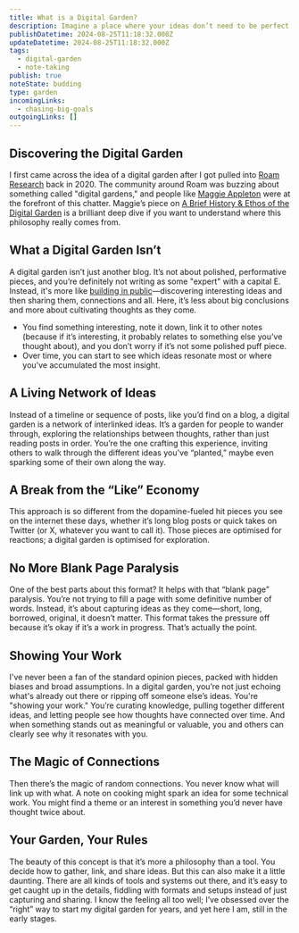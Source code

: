 ```yaml
---
title: What is a Digital Garden?
description: Imagine a place where your ideas don’t need to be perfect or complete to have a purpose. A digital garden is a home for the seeds of your thoughts, a space for cultivating knowledge, and watching your understanding bloom over time.
publishDatetime: 2024-08-25T11:18:32.000Z
updateDatetime: 2024-08-25T11:18:32.000Z
tags:
  - digital-garden
  - note-taking
publish: true
noteState: budding
type: garden
incomingLinks:
  - chasing-big-goals
outgoingLinks: []
---
```

## Discovering the Digital Garden

I first came across the idea of a digital garden after I got pulled into [Roam Research](https://roamresearch.com/) back in 2020. The community around Roam was buzzing about something called "digital gardens," and people like [Maggie Appleton](https://maggieappleton.com/) were at the forefront of this chatter. Maggie’s piece on [A Brief History & Ethos of the Digital Garden](https://maggieappleton.com/garden-history) is a brilliant deep dive if you want to understand where this philosophy really comes from.

## What a Digital Garden Isn’t

A digital garden isn’t just another blog. It’s not about polished, performative pieces, and you’re definitely not writing as some "expert" with a capital E. Instead, it's more like [building in public](/unpublished)—discovering interesting ideas and then sharing them, connections and all. Here, it’s less about big conclusions and more about cultivating thoughts as they come.

- You find something interesting, note it down, link it to other notes (because if it’s interesting, it probably relates to something else you’ve thought about), and you don’t worry if it’s not some polished puff piece.
- Over time, you can start to see which ideas resonate most or where you've accumulated the most insight.

## A Living Network of Ideas

Instead of a timeline or sequence of posts, like you’d find on a blog, a digital garden is a network of interlinked ideas. It’s a garden for people to wander through, exploring the relationships between thoughts, rather than just reading posts in order. You’re the one crafting this experience, inviting others to walk through the different ideas you've “planted,” maybe even sparking some of their own along the way.

## A Break from the “Like” Economy

This approach is so different from the dopamine-fueled hit pieces you see on the internet these days, whether it’s long blog posts or quick takes on Twitter (or X, whatever you want to call it). Those pieces are optimised for reactions; a digital garden is optimised for exploration.

## No More Blank Page Paralysis

One of the best parts about this format? It helps with that “blank page” paralysis. You’re not trying to fill a page with some definitive number of words. Instead, it’s about capturing ideas as they come—short, long, borrowed, original, it doesn’t matter. This format takes the pressure off because it’s okay if it’s a work in progress. That’s actually the point.

## Showing Your Work

I've never been a fan of the standard opinion pieces, packed with hidden biases and broad assumptions. In a digital garden, you’re not just echoing what's already out there or ripping off someone else’s ideas. You're "showing your work." You’re curating knowledge, pulling together different ideas, and letting people see how thoughts have connected over time. And when something stands out as meaningful or valuable, you and others can clearly see why it resonates with you.

## The Magic of Connections

Then there’s the magic of random connections. You never know what will link up with what. A note on cooking might spark an idea for some technical work. You might find a theme or an interest in something you’d never have thought twice about.

## Your Garden, Your Rules

The beauty of this concept is that it’s more a philosophy than a tool. You decide how to gather, link, and share ideas. But this can also make it a little daunting. There are all kinds of tools and systems out there, and it’s easy to get caught up in the details, fiddling with formats and setups instead of just capturing and sharing. I know the feeling all too well; I’ve obsessed over the “right” way to start my digital garden for years, and yet here I am, still in the early stages.
